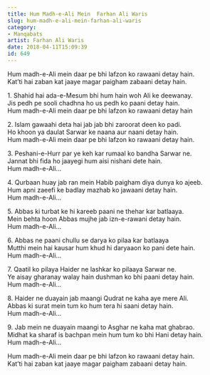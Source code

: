 ```yaml
---
title: Hum Madh-e-Ali Mein  Farhan Ali Waris
slug: hum-madh-e-ali-mein-farhan-ali-waris
category: 
- Manqabats
artist: Farhan Ali Waris
date: 2018-04-11T15:09:39
id: 649
---
```


<p>Hum madh-e-Ali mein daar pe bhi lafzon ko rawaani detay hain.<br />
Kat’ti hai zaban kat jaaye magar paigham zabaani detay hain.</p>
<p>1. Shahid hai ada-e-Mesum bhi hum hain woh Ali ke deewanay.<br />
Jis pedh pe sooli chadhna ho us pedh ko paani detay hain.<br />
Hum madh-e-Ali mein daar pe bhi lafzon ko rawaani detay hain</p>
<p>2. Islam gawaahi deta hai jab jab bhi zaroorat deen ko padi.<br />
Ho khoon ya daulat Sarwar ke naana aur naani detay hain.<br />
Hum madh-e-Ali mein daar pe bhi lafzon ko rawaani detay hain.</p>
<p>3. Peshani-e-Hurr par ye keh kar rumaal ko bandha Sarwar ne.<br />
Jannat bhi fida ho jaayegi hum aisi nishani dete hain.<br />
Hum madh-e-Ali…</p>
<p>4. Qurbaan huay jab ran mein Habib paigham diya dunya ko ajeeb.<br />
Hum apni zaeefi ke badlay mazhab ko jawaani detay hain.<br />
Hum madh-e-Ali…</p>
<p>5. Abbas ki turbat ke hi kareeb paani ne thehar kar batlaaya.<br />
Mein behta hoon Abbas mujhe jab izn-e-rawani detay hain.<br />
Hum madh-e-Ali…</p>
<p>6. Abbas ne paani chullu se darya ko pilaa kar batlaaya<br />
Mutthi mein hai kausar hum khud hi daryaaon ko pani dete hain.<br />
Hum madh-e-Ali…</p>
<p>7. Qaatil ko pilaya Haider ne lashkar ko pilaaya Sarwar ne.<br />
Ye aisay gharanay walay hain dushman ko bhi paani detay hain.<br />
Hum madh-e-Ali…</p>
<p>8. Haider ne duayain jab maangi Qudrat ne kaha aye mere Ali.<br />
Abbas ki surat mein tum ko hum tera hi saani detay hain.<br />
Hum madh-e-Ali…</p>
<p>9. Jab mein ne duayain maangi to Asghar ne kaha mat ghabrao.<br />
Midhat ka sharaf is bachpan mein hum tum ko bhi Hani detay hain.<br />
Hum madh-e-Ali…</p>
<p>Hum madh-e-Ali mein daar pe bhi lafzon ko rawaani detay hain.<br />
Kat’ti hai zaban kat jaaye magar paigham zabaani detay hain.</p>